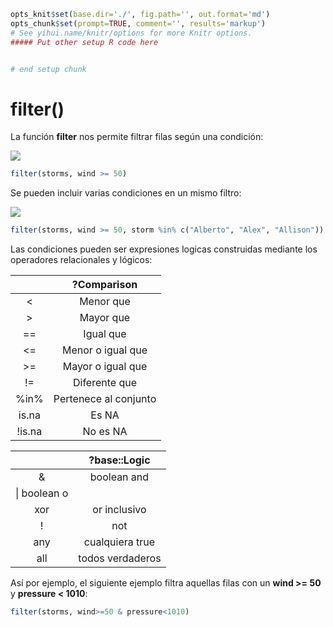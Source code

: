 ```r
opts_knit$set(base.dir='./', fig.path='', out.format='md')
opts_chunk$set(prompt=TRUE, comment='', results='markup')
# See yihui.name/knitr/options for more Knitr options.
##### Put other setup R code here


# end setup chunk
```
# filter()

La función __filter__ nos permite filtrar filas según una condición:  



![](filter.PNG)  


```r
filter(storms, wind >= 50)

```  



Se pueden incluir varias condiciones en un mismo filtro: 


![](filter1.PNG)  



```r
filter(storms, wind >= 50, storm %in% c("Alberto", "Alex", "Allison"))

```  


  
  
Las condiciones pueden ser expresiones logicas construidas mediante los operadores relacionales y lógicos:  



|     |  ?Comparison |
| :---: | :---: |
| < | Menor que |
| > | Mayor que |
| == | Igual que |
| <= | Menor o igual que |
| >= | Mayor o igual que |
| != | Diferente que |
| %in% | Pertenece al conjunto |
| is.na | Es NA |
| !is.na | No es NA |  




|      | ?base::Logic |
| :---: | :---: |
| & | boolean and |
| \|  boolean o |
| xor | or inclusivo |
| ! | not |
| any | cualquiera true |
| all | todos verdaderos |  




Así por ejemplo, el siguiente ejemplo filtra aquellas filas con un __wind >= 50__ y __pressure < 1010__:  


```r

filter(storms, wind>=50 & pressure<1010)

```  


